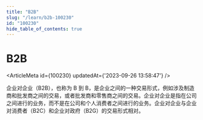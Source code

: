 ```yaml
---
title: "B2B"
slug: "/learn/b2b-100230"
id: "100230"
hide_table_of_contents: true
---
```



# B2B

<ArticleMeta id={100230} updatedAt={'2023-09-26 13:58:47'} />
<div className='border-solid border-b border-t-0 my-4 border-[var(--ifm-color-gray-300)]' />

企业对企业（B2B），也称为 B 到 B，是企业之间的一种交易形式，例如涉及制造商和批发商之间的交易，或者批发商和零售商之间的交易。企业对企业是指在公司之间进行的业务，而不是在公司和个人消费者之间进行的业务。企业对企业与企业对消费者（B2C）和企业对政府（B2G）的交易形式相对。
